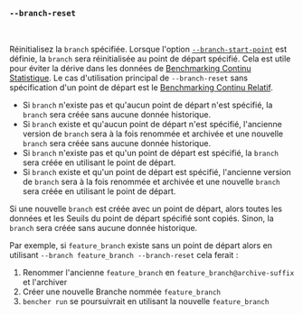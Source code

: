 ### `--branch-reset`

<br />

Réinitialisez la `branch` spécifiée.
Lorsque l'option [`--branch-start-point`][branch start point] est définie,
la `branch` sera réinitialisée au point de départ spécifié.
Cela est utile pour éviter la dérive dans les données de [Benchmarking Continu Statistique][statistical continuous benchmarking].
Le cas d'utilisation principal de `--branch-reset` sans spécification d'un point de départ
est le [Benchmarking Continu Relatif][relative continuous benchmarking].

- Si `branch` n'existe pas et qu'aucun point de départ n'est spécifié, la `branch` sera créée sans aucune donnée historique.
- Si `branch` existe et qu'aucun point de départ n'est spécifié,
  l'ancienne version de `branch` sera à la fois renommée et archivée
  et une nouvelle `branch` sera créée sans aucune donnée historique.
- Si `branch` n'existe pas et qu'un point de départ est spécifié,
  la `branch` sera créée en utilisant le point de départ.
- Si `branch` existe et qu'un point de départ est spécifié,
  l'ancienne version de `branch` sera à la fois renommée et archivée
  et une nouvelle `branch` sera créée en utilisant le point de départ.

Si une nouvelle `branch` est créée avec un point de départ,
alors toutes les données et les Seuils du point de départ spécifié sont copiés.
Sinon, la `branch` sera créée sans aucune donnée historique.

Par exemple, si `feature_branch` existe sans un point de départ
alors en utilisant `--branch feature_branch --branch-reset`
cela ferait :

1. Renommer l'ancienne `feature_branch` en `feature_branch@archive-suffix` et l'archiver
2. Créer une nouvelle Branche nommée `feature_branch`
3. `bencher run` se poursuivrait en utilisant la nouvelle `feature_branch`

[statistical continuous benchmarking]: /fr/docs/how-to/track-benchmarks/#statistical-continuous-benchmarking
[relative continuous benchmarking]: /fr/docs/how-to/track-benchmarks/#relative-continuous-benchmarking

[branch start point]: #--branch-start-point-branch